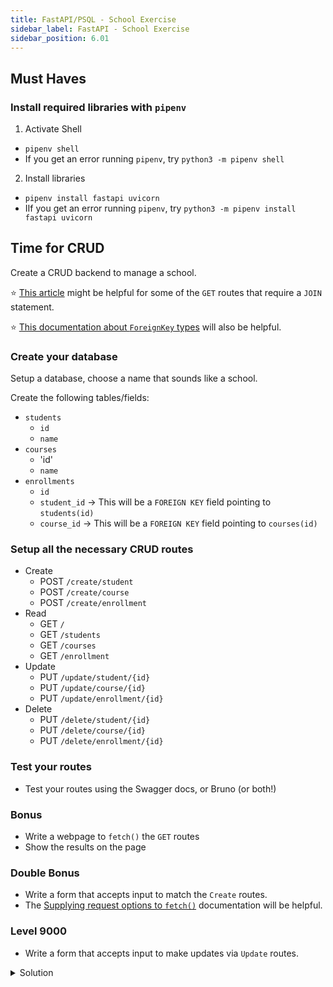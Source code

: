 ```yaml
---
title: FastAPI/PSQL - School Exercise
sidebar_label: FastAPI - School Exercise
sidebar_position: 6.01
---
```


## Must Haves

### Install required libraries with `pipenv`

1. Activate Shell
  - `pipenv shell`
  - If you get an error running `pipenv`, try `python3 -m pipenv shell`
2. Install libraries
  - `pipenv install fastapi uvicorn`
  - IIf you get an error running `pipenv`, try `python3 -m pipenv install fastapi uvicorn`

## Time for CRUD

Create a CRUD backend to manage a school.

:star: [This article](https://www.tutorialspoint.com/sqlalchemy/sqlalchemy_orm_working_with_joins.htm) might be helpful for some of the `GET` routes that require a `JOIN` statement.

:star: [This documentation about `ForeignKey` types](https://docs.sqlalchemy.org/en/20/core/constraints.html#defining-foreign-keys) will also be helpful.

### Create your database

Setup a database, choose a name that sounds like a school.

Create the following tables/fields:

- `students`
  - `id`
  - `name`
- `courses`
  - 'id'
  - `name`
- `enrollments`
  - `id`
  - `student_id` -> This will be a `FOREIGN KEY` field pointing to `students(id)`
  - `course_id`  -> This will be a `FOREIGN KEY` field pointing to `courses(id)`

### Setup all the necessary CRUD routes

- Create
  - POST `/create/student`
  - POST `/create/course`
  - POST `/create/enrollment`
- Read
  - GET `/`
  - GET `/students`
  - GET `/courses`
  - GET `/enrollment`
- Update
  - PUT `/update/student/{id}`
  - PUT `/update/course/{id}`
  - PUT `/update/enrollment/{id}`
- Delete
  - PUT `/delete/student/{id}`
  - PUT `/delete/course/{id}`
  - PUT `/delete/enrollment/{id}`

### Test your routes

- Test your routes using the Swagger docs, or Bruno (or both!)

### Bonus

- Write a webpage to `fetch()` the `GET` routes
- Show the results on the page

### Double Bonus

- Write a form that accepts input to match the `Create` routes.
- The [Supplying request options to `fetch()`](https://developer.mozilla.org/en-US/docs/Web/API/Fetch_API/Using_Fetch#supplying_request_options) documentation will be helpful.

### Level 9000

- Write a form that accepts input to make updates via `Update` routes.

<details>
<summary>Solution</summary>
```python
# db.py
from sqlalchemy import create_engine
from sqlalchemy.engine import URL
from sqlalchemy.orm import sessionmaker


url = URL.create(
    drivername="postgresql",
    username=[your username],
    password=[your password, or empty string],
    host=[your remote db host or 'localhost']
    database=[your database name],
    port=5432
)

engine = create_engine(url)
Session = sessionmaker(bind=engine)
session = Session()

# models.py
from sqlalchemy import Column, Integer, String, Date, ForeignKey
from sqlalchemy.orm import declarative_base
from db import engine

Base = declarative_base()


class Students(Base):
    __tablename__ = "students"

    id = Column(Integer, primary_key=True)
    name = Column(String)


class Courses(Base):
    __tablename__ = "courses"

    id = Column(Integer, primary_key=True)
    name = Column(String)

class Enrollments(Base):
    __tablename__ = "enrollments"

    id = Column(Integer, primary_key=True)
    student_id = Column(ForeignKey("students.id"))
    course_id = Column(ForeignKey("courses.id"))
    enrollment_date = Column(Date)


Base.metadata.create_all(engine)

# main.py
from fastapi import FastAPI
from fastapi.responses import JSONResponse
from fastapi.middleware.cors import CORSMiddleware
from datetime import date

# Import our tools
# This is the database connection file
from db import session

# These are our models
from models import Students, Enrollments, Courses

app = FastAPI()

# Setup our origins...
# ...for now it's just our local environments
origins = [
    "http://localhost",
    "http://localhost:3000",
]

# Add the CORS middleware...
# ...this will pass the proper CORS headers
# https://fastapi.tiangolo.com/tutorial/middleware/
# https://fastapi.tiangolo.com/tutorial/cors/
app.add_middleware(
    CORSMiddleware,
    allow_origins=origins,
    allow_credentials=True,
    allow_methods=["*"],
    allow_headers=["*"],
)


@app.get("/")
def home():
    return {"message": "Root Route"}


@app.get('/courses')
def get_courses():
    courses = session.query(Courses)
    return courses.all()


@app.get('/students')
def get_students():
    students = session.query(Students)
    return students.all()


@app.get('/enrollments')
def get_enrollments():
    enrollments = session.query(Enrollments, Students, Courses).join(
        Students, Students.id == Enrollments.student_id).join(Courses, Courses.id == Enrollments.course_id)

    # We can't just return the all() value...
    # ...all() will return a series of tuples, containing a instance of each class.
    # But, we can assign it to a variable...
    all_enrollments = enrollments.all()

    # ...then we can use a for loop to make a list
    # conventional syntax
    enrollments_list = []
    for enrollment in all_enrollments:
        enrollment_dict = {
            "enrollment_id": enrollment.Enrollments.id,
            "student_name": enrollment.Students.name,
            "course_name": enrollment.Courses.name,
        }
        enrollments_list.append(enrollment_dict)

    # alternative method, using list comprehension syntax
    # enrollments_list = [
    #     {
    #         "enrollment_id": enrollment.Enrollments.id,
    #         "student_name": enrollment.Students.name,
    #         "course_name": enrollment.Courses.name,
    #     }
    #     for enrollment in enrollments
    # ]

    # We can return the list we built above
    return enrollments_list


@app.post('/students/add')
async def add_student(name: str):
    student = Students(name=name)
    session.add(student)
    session.commit()
    return {"Student Added": student.name}


@app.post('/courses/add')
async def add_course(name: str):
    course = Courses(name=name)
    session.add(course)
    session.commit()
    return {"Course Added": course.name}


@app.post('/enrollments/add')
async def add_enrollment(student_id: int, course_id: int, enrollment_date: date):
    enrollment = Enrollments(student_id=student_id, course_id=course_id, enrollment_date=enrollment_date)
    session.add(enrollment)
    session.commit()
    return {"message": "Enrollment Added"}


@app.put('/students/update')
async def add_student(id: int, name: str):
    student = session.query(Student).filter(Student.id == id).first()
    if student is not None:
        student.name = name
        session.add(student)
        session.commit()
        return {"Student Updated": student.name}
    else:
        return {"message": "User ID not found"}


@app.put('/courses/update')
async def add_course(id: int, name: str):
    course = session.query(Courses).filter(Courses.id == id).first()
    if course is not None:
        course.name = name
        session.add(course)
        session.commit()
        return {"Course Updated": course.name}
    else:
        return {"message": "Course ID not found"}

```
</details>